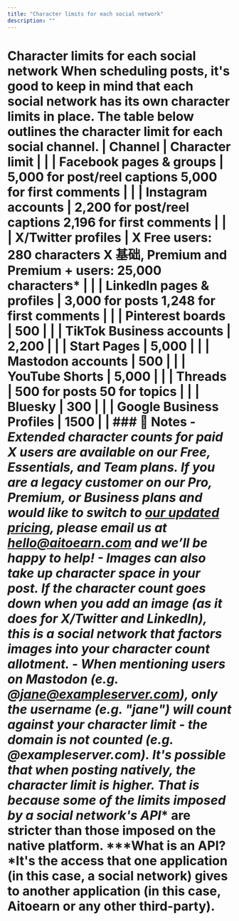 ```yaml
---
title: "Character limits for each social network"
description: ""
---
```

# Character limits for each social network When scheduling posts, it's good to keep in mind that each social network has its own character limits in place. The table below outlines the character limit for each social channel. | **Channel** | **Character limit** | | | Facebook pages & groups | 5,000 for post/reel captions 5,000 for first comments | | | Instagram accounts | 2,200 for post/reel captions 2,196 for first comments | | | X/Twitter profiles | X Free users: 280 characters X 基础, Premium and Premium + users: 25,000 characters* | | | LinkedIn pages & profiles | 3,000 for posts 1,248 for first comments | | | Pinterest boards | 500 | | | TikTok Business accounts | 2,200 | | | Start Pages | 5,000 | | | Mastodon accounts | 500 | | | YouTube Shorts | 5,000 | | | Threads | 500 for posts 50 for topics | | | Bluesky | 300 | | | Google Business Profiles | 1500 | | ### 📝 Notes - *Extended character counts for paid X users are available on our Free, Essentials, and Team plans. If you are a legacy customer on our Pro, Premium, or Business plans and would like to switch to [our updated pricing](http://aitoearn.com/pricing), please email us at [hello@aitoearn.com](mailto:hello@aitoearn.com) and we’ll be happy to help! - Images can also take up character space in your post. If the character count goes down when you add an image (as it does for X/Twitter and LinkedIn), this is a social network that factors images into your character count allotment. - When mentioning users on Mastodon (e.g. @jane@exampleserver.com), only the username (e.g. "jane") will count against your character limit - the domain is not counted (e.g. @exampleserver.com). It's possible that when posting natively, the character limit is higher. That is because some of the limits imposed by a social network's API** are stricter than those imposed on the native platform. ***What is an API? *It's the access that one application (in this case, a social network) gives to another application (in this case, Aitoearn or any other third-party).